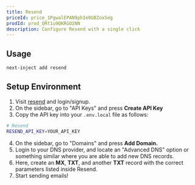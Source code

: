 ```yaml
---
title: Resend
priceId: price_1PgwalEPAN9phIe0GBZoxSeg
prodId: prod_QRt1u9QKRGO2NN
description: Configure Resend with a single click
---
```


## Usage

```bash
next-inject add resend
```

## Setup Environment

1. Visit [resend](https://resend.com/login) and login/signup.
2. On the sidebar, go to "API Keys" and press **Create API Key**
3. Copy the API key into your `.env.local` file as follows:

```bash
# Resend
RESEND_API_KEY=YOUR_API_KEY
```

4. On the sidebar, go to "Domains" and press **Add Domain.**
5. Login to your DNS provider, and locate an "Advanced DNS" option or something similar where you are able to add new DNS records.
6. Here, create an **MX**, **TXT**, and another **TXT** record with the correct parameters listed inside Resend.
7. Start sending emails!
